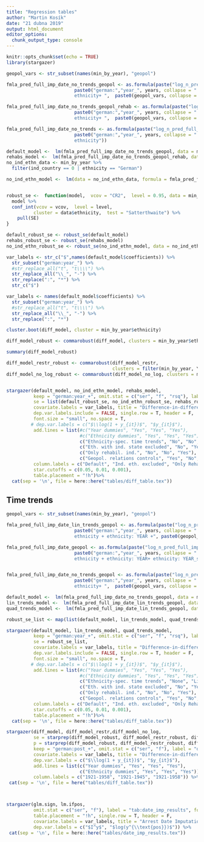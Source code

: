 ```yaml
---
title: "Regression tables"
author: "Martin Kosík"
date: "21 dubna 2019"
output: html_document
editor_options: 
  chunk_output_type: console
---
```


```r
knitr::opts_chunk$set(echo = TRUE)
library(stargazer)
```

```r
geopol_vars <- str_subset(names(min_by_year), "geopol")

fmla_pred_full_imp_date_no_trends_geopol <- as.formula(paste("log_n_pred_full_imp_date ~ ", 
                         paste0("german:","year_", years, collapse = " + "),  "+ as.factor(YEAR) +
                         ethnicity+ ",  paste0(geopol_vars, collapse = " + ")))

fmla_pred_full_imp_date_no_trends_geopol_rehab <- as.formula(paste("log_n_pred_full_imp_date_rehab ~ ", 
                         paste0("german:","year_", years, collapse = " + "),  "+ as.factor(YEAR) +
                         ethnicity+ ",  paste0(geopol_vars, collapse = " + ")))

fmla_pred_full_imp_date_no_trends <- as.formula(paste("log_n_pred_full_imp_date ~ ", 
                         paste0("german:","year_", years, collapse = " + "),  "+ as.factor(YEAR) +
                         ethnicity"))
```


```r
default_model <-  lm(fmla_pred_full_imp_date_no_trends_geopol, data = min_by_year)
rehabs_model <-  lm(fmla_pred_full_imp_date_no_trends_geopol_rehab, data = min_by_year)
no_ind_ethn_data <- min_by_year %>% 
  filter(ind_country == 0 | ethnicity == "German") 

no_ind_ethn_model <-  lm(data = no_ind_ethn_data, formula = fmla_pred_full_imp_date_no_trends)


robust_se <-  function(model,  vcov = "CR2",  level = 0.95, data = min_by_year){
  model %>% 
  conf_int(vcov = vcov,  level = level,
          cluster = data$ethnicity,  test = "Satterthwaite") %>% 
    pull(SE)
}

default_robust_se <- robust_se(default_model)
rehabs_robust_se <- robust_se(rehabs_model)
no_ind_ethn_robust_se <- robust_se(no_ind_ethn_model, data = no_ind_ethn_data)


```


```r
var_labels <- str_c("$",names(default_model$coefficients)) %>% 
  str_subset("german:year_") %>% 
  #str_replace_all("t", "t\\\\") %>% 
  str_replace_all("\\_", "-") %>% 
  str_replace(":", "*") %>% 
  str_c("$")

var_labels <- names(default_model$coefficients) %>% 
  str_subset("german:year_") %>% 
  #str_replace_all("t", "t\\\\") %>% 
  str_replace_all("\\_", "-") %>% 
  str_replace(":", "*")

cluster.boot(diff_model, cluster = min_by_year$ethnicity)

diff_model_robust <- commarobust(diff_model, clusters = min_by_year$ethnicity, se_type = "CR2")

summary(diff_model_robust)

diff_model_restr_robust <- commarobust(diff_model_restr,
                                       clusters = filter(min_by_year, YEAR <= 1945)$ethnicity, se_type = "stata")
diff_model_no_log_robust <- commarobust(diff_model_no_log, clusters = min_by_year$ethnicity, se_type = "stata")


stargazer(default_model, no_ind_ethn_model, rehabs_model, 
          keep = "german:year_+", omit.stat = c("ser", "f", "rsq"), label = "dif_table",
          se = list(default_robust_se, no_ind_ethn_robust_se, rehabs_robust_se), 
          covariate.labels = var_labels, title = "Difference-in-differences results",
          dep.var.labels.include = FALSE, single.row = T, header = F,
          font.size = "small", no.space = T, 
         # dep.var.labels = c("$\\log(1 + y_{it})$", "$y_{it}$"), 
          add.lines = list(#c("Year dummies", "Yes", "Yes", "Yes"),
                           #c("Ethnicity dummies", "Yes", "Yes", "Yes"),
                           c("Ethnicity-spec. time trends", "No", "No", "No"),
                           c("Eth. with ind. state excluded", "No", "Yes", "No"),
                           c("Only rehabil. ind.", "No", "No", "Yes"), 
                           c("Geopol. relations controls", "Yes", "No", "Yes")),
          column.labels = c("Default", "Ind. eth. excluded", "Only Rehabs"),
          star.cutoffs = c(0.05, 0.01, 0.001),
          table.placement = "!h")%>%
  cat(sep = '\n', file = here::here("tables/diff_table.tex"))
```


## Time trends 
```r
geopol_vars <- str_subset(names(min_by_year), "geopol")

fmla_pred_full_imp_date_lin_trends_geopol <- as.formula(paste("log_n_pred_full_imp_date ~ ", 
                         paste0("german:","year_", years, collapse = " + "),  "+ as.factor(YEAR) +
                         ethnicity + ethnicity: YEAR +", paste0(geopol_vars, collapse = " + ")))

fmla_pred_full_imp_date_geopol <- as.formula(paste("log_n_pred_full_imp_date ~ ", 
                         paste0("german:","year_", years, collapse = " + "),  "+ as.factor(YEAR) +
                         ethnicity + ethnicity: YEAR+ ethnicity: YEAR_sq + ",  paste0(geopol_vars, collapse = " + ")))


fmla_pred_full_imp_date_no_trends_geopol <- as.formula(paste("log_n_pred_full_imp_date ~ ", 
                         paste0("german:","year_", years, collapse = " + "),  "+ as.factor(YEAR) +
                         ethnicity+ ",  paste0(geopol_vars, collapse = " + ")))
```


```r
default_model <-  lm(fmla_pred_full_imp_date_no_trends_geopol, data = min_by_year)
lin_trends_model <-  lm(fmla_pred_full_imp_date_lin_trends_geopol, data = min_by_year)
quad_trends_model <-  lm(fmla_pred_full_imp_date_lin_trends_geopol, data = min_by_year)

robust_se_list <- map(list(default_model, lin_trends_model, quad_trends_model), robust_se)

```

```r
stargazer(default_model, lin_trends_model, quad_trends_model, 
          keep = "german:year_+", omit.stat = c("ser", "f", "rsq"), label = "dif_table",
          se = robust_se_list, 
          covariate.labels = var_labels, title = "Difference-in-differences results",
          dep.var.labels.include = FALSE, single.row = T, header = F,
          font.size = "small", no.space = T, 
         # dep.var.labels = c("$\\log(1 + y_{it})$", "$y_{it}$"), 
          add.lines = list(#c("Year dummies", "Yes", "Yes", "Yes"),
                           #c("Ethnicity dummies", "Yes", "Yes", "Yes"),
                           c("Ethnicity-spec. time trends", "None", "Linear", "Quadratic"),
                           c("Eth. with ind. state excluded", "No", "Yes", "No"),
                           c("Only rehabil. ind.", "No", "No", "Yes"), 
                           c("Geopol. relations controls", "Yes", "No", "Yes")),
          column.labels = c("Default", "Ind. eth. excluded", "Only Rehabs"),
          star.cutoffs = c(0.05, 0.01, 0.001),
          table.placement = "!h")%>%
  cat(sep = '\n', file = here::here("tables/diff_table.tex"))
```



```r
stargazer(diff_model, diff_model_restr,diff_model_no_log,
          se = starprep(diff_model_robust, diff_model_restr_robust, diff_model_no_log_robust),
          p = starprep(diff_model_robust, diff_model_restr_robust, diff_model_no_log_robust, stat = "p.value"),
          keep = "german:post_+", omit.stat = c("ser", "f"), label = "dif_table",
          covariate.labels = var_labels, title = "Difference-in-differences results",
          dep.var.labels = c("$\\log(1 + y_{it})$", "$y_{it}$"), 
          add.lines = list(c("Year dummies", "Yes", "Yes", "Yes"),
                           c("Ethnicity dummies", "Yes", "Yes", "Yes")),
          column.labels = c("1921-1958", "1921-1945", "1921-1958")) %>% 
 cat(sep = '\n', file = here("tables/diff_table.tex"))



stargazer(glm.sign, lm.ifpos, 
          omit.stat = c("ser", "f"), label = "tab:date_imp_results", font.size = "small", no.space = T, 
          table.placement = "!h", single.row = T, header = F,
          covariate.labels = var_labels, title = "Arrest Date Imputation - Model Results",
          dep.var.labels = c("$I^y$", "$log(y^{\\text{pos}})$")) %>% 
 cat(sep = '\n', file = here::here("tables/date_imp_results.tex"))

```
